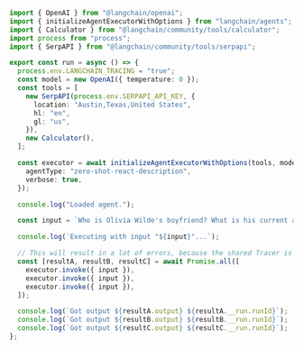 ```typescript
import { OpenAI } from "@langchain/openai";
import { initializeAgentExecutorWithOptions } from "langchain/agents";
import { Calculator } from "@langchain/community/tools/calculator";
import process from "process";
import { SerpAPI } from "@langchain/community/tools/serpapi";

export const run = async () => {
  process.env.LANGCHAIN_TRACING = "true";
  const model = new OpenAI({ temperature: 0 });
  const tools = [
    new SerpAPI(process.env.SERPAPI_API_KEY, {
      location: "Austin,Texas,United States",
      hl: "en",
      gl: "us",
    }),
    new Calculator(),
  ];

  const executor = await initializeAgentExecutorWithOptions(tools, model, {
    agentType: "zero-shot-react-description",
    verbose: true,
  });

  console.log("Loaded agent.");

  const input = `Who is Olivia Wilde's boyfriend? What is his current age raised to the 0.23 power?`;

  console.log(`Executing with input "${input}"...`);

  // This will result in a lot of errors, because the shared Tracer is not concurrency-safe.
  const [resultA, resultB, resultC] = await Promise.all([
    executor.invoke({ input }),
    executor.invoke({ input }),
    executor.invoke({ input }),
  ]);

  console.log(`Got output ${resultA.output} ${resultA.__run.runId}`);
  console.log(`Got output ${resultB.output} ${resultB.__run.runId}`);
  console.log(`Got output ${resultC.output} ${resultC.__run.runId}`);
};
```